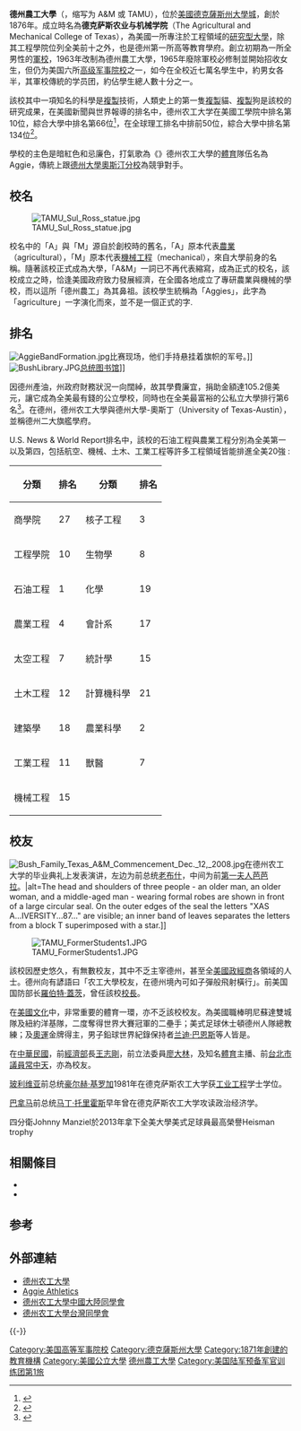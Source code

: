 {{NoteTA
|G1=USState
|1=zh-cn:诺维奇大学; zh-tw:威爾猛軍校;
|2= zh:複製; zh-cn:克隆; zh-tw:複製;
|3=zh-cn:得克萨斯农工大学; zh-hans:德克萨斯农工大学; zh-tw:德州農工大學; zh-hk:德州農工大學;
|4=zh-cn:得克萨斯农业与机械学院; zh-hans:德克萨斯农业与机械学院; zh-tw:德州農業與機械學院; zh-hk:德州農業與機械學院;
}}
{{copyedit|time=2014-11-18T15:09:43+00:00}}
{{Infobox university
|name=得克萨斯农工大学<br>Texas A&M University
|image_name     = Texas A&M University Seal.png
|image_size     = 183px
|tagline =A Unique American Institution
|established =1871<ref name="TAMUCatalog">{{cite web|url=https://www.tamu.edu/admissions/catalogs/06-07_UG_Catalog/gen_info/history_development/history.htm|title=History and Development|accessdate=2007-01-03|publisher=Texas A&M University|deadurl=yes|archiveurl=https://web.archive.org/web/20070310200313/http://www.tamu.edu/admissions/catalogs/06-07_UG_Catalog/gen_info/history_development/history.htm|archivedate=2007-03-10}}</ref>
|type =[[州立大学系统|公立研究型大学]]<ref name="flagship3">{{cite news|url=http://www2.egr.uh.edu/news/Make_UH_next_flagship.html|title=Logical to make UH our next flagship university|last=Cunningham|first=William|publisher=University of Houston|date=2000-06-01|accessdate=2006-09-28|archive-date=2015-09-27|archive-url=https://web.archive.org/web/20150927115004/http://www2.egr.uh.edu/news/Make_UH_next_flagship.html|dead-url=yes}}</ref>
|calendar =Semester
|endowment =97亿[[美元|美元]] (2015)<ref name="endowment">{{cite web|title="10 Universities With the Biggest Endowments". U.S. News & World Report. Retrieved February 26, 2017.|url=https://www.usnews.com/education/best-colleges/the-short-list-college/articles/2016-10-04/10-universities-with-the-biggest-endowments|access-date=2017-06-02|archive-date=2016-10-05|archive-url=https://web.archive.org/web/20161005193150/http://www.usnews.com/education/best-colleges/the-short-list-college/articles/2016-10-04/10-universities-with-the-biggest-endowments|dead-url=no}}</ref>
|staff =
|faculty =4,900<ref name="Faculty">{{cite web|url=https://www.tamu.edu/provost/|title=Office of the Provost and Executive Vice President for Academics|accessdate=2008-08-26|publisher=Texas A&M University|deadurl=yes|archiveurl=https://web.archive.org/web/20080820135327/http://www.tamu.edu/provost|archivedate=2008-08-20}}</ref>
|president = [[Michael_K._Young|Michael K. Young]] <ref>{{cite web |url=http://tamunews.tamu.edu/2010/02/12/loftin-confirmed-as-texas-ams-24th-president/ |title=Loftin Confirmed As Texas A&M’s 24th President |date=February 12, 2010 |publisher=Texas A&M University |accessdate=February 17, 2010 |deadurl=yes |archiveurl=https://archive.is/20120715084253/http://tamunews.tamu.edu/2010/02/12/loftin-confirmed-as-texas-ams-24th-president/ |archivedate=2012年7月15日 }}</ref>
| provost = Carol A. Fierke<ref>{{cite web|url=http://www.theeagle.com/townnews/university/watson-removed-as-texas-a-m-provost-interim-named-until/article_58035052-6bf8-11e7-a223-1f67eff86277.html|title=UPDATED: Watson responds to being removed from Texas A&M provost position, interim named until replacement starts Sept. 1|date=July 19, 2017|publisher=The Bryan-College Station Eagle|accessdate=July 19, 2017|archive-date=2017-07-19|archive-url=https://web.archive.org/web/20170719155612/http://www.theeagle.com/townnews/university/watson-removed-as-texas-a-m-provost-interim-named-until/article_58035052-6bf8-11e7-a223-1f67eff86277.html|dead-url=no}}</ref>
| students = 68,825（2017）<ref name="Texas A&M University: Data & Research Services">{{cite web|url=http://dars.tamu.edu/Data-and-Reports/Student/files/EPFA15.aspx|title=Texas A&M University Enrollment Profile: Fall 2015|accessdate=November 3, 2015|pages=i|format=PDF|publisher=Texas A&M University|archive-date=2015-11-17|archive-url=https://web.archive.org/web/20151117233128/http://dars.tamu.edu/Data-and-Reports/Student/files/EPFA15.aspx|dead-url=no}}</ref>
| undergrad = 53,690（2017）<ref name="Texas A&M University: Data & Research Services"/>
| postgrad = 15,135（2017）<ref name="Texas A&M University: Data & Research Services"/>
| doctoral = 4,997（2017）<ref name="Texas A&M University: Data & Research Services"/>
|nobel_laureates =4
|Location={{USA}}[[德克萨斯州|德克萨斯州]][[大学城_(德克萨斯州)|大学城]]
|campus =[[市区|市区]], 5200 英亩<ref name="TAMUUAC">{{cite web|url=https://www.tamu.edu/apro-uac/Converted%20PDF%20Files/Files%20for%20the%20Bulletin/UACBulletinFall2003Edition1.pdf|title=Texas A&M UAC Bulletin|accessdate=2008-02-20|page=4|format=PDF|publisher=Texas A&M University|deadurl=yes|archiveurl=https://web.archive.org/web/20080227162107/http://www.tamu.edu/apro-uac/Converted%20PDF%20Files/Files%20for%20the%20Bulletin/UACBulletinFall2003Edition1.pdf|archivedate=2008-02-27}}</ref>
|former_names = The Agricultural and Mechanical College of Texas (1871-1963)
|colors =[[栗色|栗色]]{{Color box|#500000}} [[白色|白色]]{{Color box|#FFFFFF}}<ref name="Color">{{cite web|url=http://brandguide.tamu.edu/electronic/colorPalette.html|title=Web Color Palette, Texas A&M University Brand Guide|work=Texas A&M University Brand Guide|publisher=Texas A&M University|accessdate=2009-09-30|deadurl=yes|archiveurl=https://web.archive.org/web/20090828030111/http://brandguide.tamu.edu/electronic/colorPalette.html|archivedate=2009-08-28}}</ref>  <!-- Aggie maroon (C,M,Y,K) is (15,100,39,69) or #500000 -->
|mascot =[[Reveille_(Texas_A&M)|Reveille VIII]]
|nickname =[[Texas_A&M_Aggies|Aggies]]
|affiliations =[[美国大学协会|美国大学协会]]<br/> [[12大联盟|12大联盟]]<br/>{{link-en|Texas A&M University System|Texas A&M University System}}
|website=[https://www.tamu.edu/ tamu.edu]
|logo=[[File:TAMU_logo.png|center]]
}}

'''德州農工大學'''（{{lang-en|Texas A&M University}}，缩写为 A&M 或 TAMU），位於[[美國|美國]][[德克薩斯州|德克薩斯州]][[大学城_(德克萨斯州)|大學城]]，創於1876年。成立時名為'''德克萨斯农业与机械学院'''（The Agricultural and Mechanical College of Texas），為美國一所專注於工程領域的[[研究型大學|研究型大學]]，除其工程學院位列全美前十之外，也是德州第一所高等教育學府。創立初期為一所全男性的[[軍校|軍校]]，1963年改制為德州農工大學，1965年廢除軍校必修制並開始招收女生，但仍为美国六所[[美国高级军事院校|高级军事院校]]之一，如今在全校近七萬名學生中，約男女各半，其軍校傳統的学员团，約佔學生總人數十分之一。

該校其中一項知名的科學是[[複製|複製]]技術，人類史上的第一隻[[複製|複製]]貓、[[複製|複製]]狗是該校的研究成果，在美國新聞與世界報導的排名中，德州农工大学在美國工學院中排名第10位，綜合大學中排名第66位<ref>{{Cite web |url=https://www.usnews.com/best-colleges/rankings/national-universities |title=usnews.com National University Rankings |access-date=2018-07-10 |archive-date=2017-02-23 |archive-url=https://web.archive.org/web/20170223062922/https://www.usnews.com/best-colleges/rankings/national-universities |dead-url=no }}</ref>，在全球理工排名中排前50位，綜合大學中排名第134位<ref>{{Cite web|url=https://www.usnews.com/education/best-global-universities/texas-am-university-college-station-228723|title=usnews.com Global Rankings|access-date=2018-07-10|archive-date=2021-10-19|archive-url=https://web.archive.org/web/20211019161105/https://www.usnews.com/education/best-global-universities/texas-am-university-college-station-228723|dead-url=no}}</ref>。

學校的主色是暗紅色和忌廉色，打氣歌為《{{link-en|Aggie War Hymn|Aggie War Hymn}}》德州农工大學的[[體育|體育]]隊伍名為 Aggie，傳統上跟[[德州大學奧斯汀分校|德州大學奧斯汀分校]]為競爭對手。

==校名==
[[File:TAMU_Sul_Ross_statue.jpg|left]]

校名中的「A」與「M」源自於創校時的舊名，「A」原本代表[[農業|農業]]（agricultural），「M」原本代表[[機械工程|機械工程]]（mechanical），來自大學前身的名稱。隨著該校正式成為大學，「A&M」一詞已不再代表縮寫，成為正式的校名，該校成立之時，恰逢美國政府致力發展經濟，在全國各地成立了專研農業與機械的學校，而以這所「德州農工」為其鼻祖。該校學生統稱為「Aggies」，此字為「agriculture」一字演化而來，並不是一個正式的字.

==排名==
{{Infobox US university ranking
| ARWU_W = 151-200
| ARWU_N = 57-65
| QS_W = 169
| THE_W = 197
| THE_N = 78
| USNWR_NU = 66
| USNWR_W = 134
| Forbes = 103
| Wamo_NU = 12
}}
[[File:AggieBandFormation.jpg|thumb]]比赛现场，他们手持悬挂着旗帜的军号。]]
[[File:BushLibrary.JPG|thumb]][[总统图书馆|总统图书馆]]]]

因德州產油，州政府財務狀況一向闊綽，故其學費廉宜，捐助金額達105.2億美元，讓它成為全美最有錢的公立學校，同時也在全美最富裕的公私立大學排行第6名<ref>{{Cite web|url=https://nces.ed.gov/fastfacts/display.asp?id=73|title=NCES Endowments Rankings|access-date=2018-08-27|archive-date=2022-03-15|archive-url=https://web.archive.org/web/20220315074629/https://nces.ed.gov/fastfacts/display.asp?id=73|dead-url=no}}</ref>。在德州，德州农工大學與德州大學-奧斯丁（University of Texas-Austin），並稱德州二大旗艦學府。

U.S. News & World Report排名中，該校的石油工程與農業工程分別為全美第一以及第四，包括航空、機械、土木、工業工程等許多工程領域皆能排進全美20強 :

{| class="wikitable"
|-
! 分類 !! 排名
!分類
!排名
|-
| 商學院 || 27
|核子工程
|3
|-
| 工程學院 || 10
|生物學
|8
|-
| 石油工程 || 1
|化學
|19
|-
| 農業工程 || 4
|會計系
|17
|-
| 太空工程 || 7
|統計學
|15
|-
| 土木工程 || 12
|計算機科學
|21
|-
|建築學
|18
|農業科學
|2
|-
| 工業工程 || 11
|獸醫
|7
|-
| 機械工程 || 15
|
|
|}

==校友==
[[File:Bush_Family_Texas_A&M_Commencement_Dec._12,_2008.jpg|thumb]]在德州农工大学的毕业典礼上发表演讲，左边为前总统[[老布什|老布什]]，中间为前[[第一夫人|第一夫人]][[芭芭拉·布什|芭芭拉]]。|alt=The head and shoulders of three people - an older man, an older woman, and a middle-aged man - wearing formal robes are shown in front of a large circular seal.  On the outer edges of the seal the letters "XAS A...IVERSITY...87..." are visible; an inner band of leaves separates the letters from a block T superimposed with a star.]]

[[File:TAMU_FormerStudents1.JPG|thumb]]

該校因歷史悠久，有無數校友，其中不乏主宰德州，甚至全[[美國|美國]][[政治|政]][[經濟|經]][[商業|商]]各領域的人士。德州向有諺語曰「农工大學校友，在德州境內可如子彈般飛射橫行」。前美国国防部长[[羅伯特·蓋茨|羅伯特·蓋茨]]，曾任該校[[校長|校長]]。

在[[美國文化|美國文化]]中，非常重要的體育一環，亦不乏該校校友。為美國職棒明尼蘇達雙城隊及紐約洋基隊，二度奪得世界大賽冠軍的二壘手{{tsl|en|Chuck Knoblauch|Chuck Knoblauch}}；美式足球休士頓德州人隊總教練{{tsl|en|Gary Kubiak|Gary Kubiak}}；及[[奧運|奧運]]金牌得主，男子鉛球世界紀錄保持者[[兰迪·巴恩斯|兰迪·巴恩斯]]等人皆是。

在[[中華民國|中華民國]]，前[[中華民國經濟部|經濟部]]長[[王志刚_(中华民国)|王志剛]]，前立法委員[[廖大林|廖大林]]，及知名[[體育|體育]]主播、前[[台北市議員|台北市議員]][[常中天|常中天]]，亦為校友。

[[玻利维亚|玻利维亚]]前总统[[豪尔赫·基罗加|豪尔赫·基罗加]]1981年在德克萨斯农工大学获[[工业工程|工业工程]]学士学位。

[[巴拿马|巴拿马]]前总统[[马丁·托里霍斯|马丁·托里霍斯]]早年曾在德克萨斯农工大学攻读政治经济学。

四分衛Johnny Manziel於2013年拿下全美大學美式足球員最高榮譽Heisman trophy

==相關條目==
*{{Link-en|德克薩斯州農工大學預備軍官訓練團|Texas A&M University Corps of Cadets}}
*{{Link-en|德州农工大学系统|Texas A&M University System}}

== 参考 ==
{{Reflist|3}}

==外部連結==
*[http://www.tamu.edu 德州农工大學] {{Wayback|url=http://www.tamu.edu/ |date=20110224232944 }}
*[https://web.archive.org/web/20070413053222/http://www.aggieathletics.com/ Aggie Athletics]
*[http://cssa.tamu.edu 德州农工大學中國大陸同學會] {{Wayback|url=http://cssa.tamu.edu/ |date=20181006044628 }}
*[http://taiwan.tamu.edu 德州农工大學台灣同學會] {{Wayback|url=http://taiwan.tamu.edu/ |date=20190423124317 }}
{{-}}
{{Association of Military Colleges and Schools of the United States}}
{{东南联盟}}
{{美國大學協會}}
{{大学研究联合会}}
{{UCGIS}}
{{NCAA}}
{{美国东南大学研究协会}}
{{DEFAULTSORT:Texas A&M University}}
[[Category:美国高等军事院校|Category:美国高等军事院校]]
[[Category:德克薩斯州大學|Category:德克薩斯州大學]]
[[Category:1871年創建的教育機構|Category:1871年創建的教育機構]]
[[Category:美國公立大學|Category:美國公立大學]]
[[Category:德州農工大學|]]
[[Category:美国陆军预备军官训练团第1旅|Category:美国陆军预备军官训练团第1旅]]